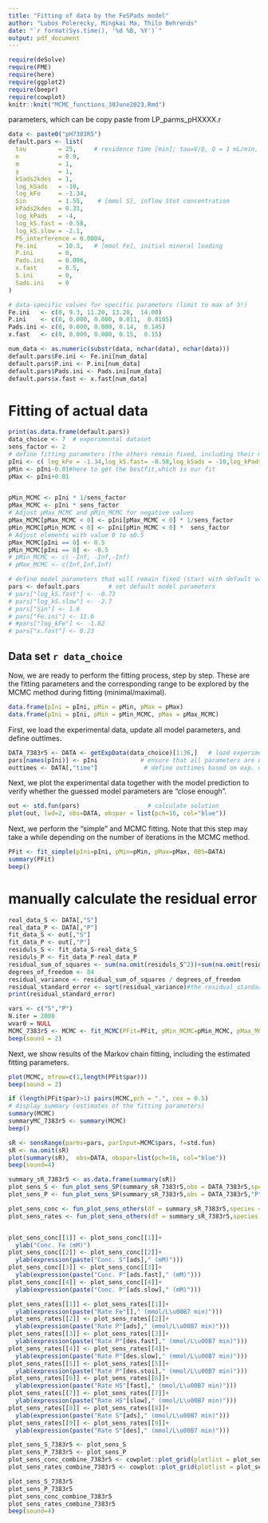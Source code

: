 ```yaml
---
title: "Fitting of data by the FeSPads model"
author: "Lubos Polerecky, Mingkai Ma, Thilo Behrends"
date: "`r format(Sys.time(), '%d %B, %Y')`"
output: pdf_document
---
```


```r
require(deSolve)
require(FME)
require(here)
require(ggplot2)
require(beepr)
require(cowplot)
knitr::knit("MCMC_functions_30June2023.Rmd")
```

parameters, which can be copy paste from LP_parms_pHXXXX.r
```r
data <- paste0("pH7383R5")
default.pars <- list(
  tau         = 25,     # residence time [min]; tau=V/Q, Q = 1 mL/min, V = 25 mL
  n           = 0.9,
  m           = 1,
  y           = 1,
  kSads2kdes  = 1,
  log_kSads   = -10,
  log_kFe     = -1.34,
  Sin         = 1.55,    # [mmol S], inflow Stot concentration
  kPads2kdes  = 0.33,
  log_kPads   = -4,
  log_kS.fast = -0.58,
  log_kS.slow = -2.1,
  PS_interference = 0.0004,
  Fe.ini      = 10.3,   # [mmol Fe], initial mineral loading
  P.ini       = 0,
  Pads.ini    = 0.096,
  x.fast      = 0.5,
  S.ini       = 0,
  Sads.ini    = 0
)

# data-specific values for specific parameters (limit to max of 5!)
Fe.ini   <- c(0, 9.3, 11.20, 13.20,  14.00)
P.ini    <- c(0, 0.000, 0.000, 0.011,  0.0105)
Pads.ini <- c(0, 0.000, 0.000, 0.14,  0.145)
x.fast   <- c(0, 0.000, 0.000, 0.15,  0.15)

num_data <- as.numeric(substr(data, nchar(data), nchar(data)))
default.pars$Fe.ini <- Fe.ini[num_data]
default.pars$P.ini <- P.ini[num_data]
default.pars$Pads.ini <- Pads.ini[num_data]
default.pars$x.fast <- x.fast[num_data]


```


# Fitting of actual data

<!-- In the following chunks we define the fitting preferences, i.e., which dataset will be fitted and what the are fitting parameters. Toggle the eval=FALSE or eval=TRUE option to choose which one is evaluated. -->

<!-- dataset 1 -->

```r
print(as.data.frame(default.pars))
data_choice <- 7  # experimental dataset
sens_factor <- 2
# define fitting parameters (the others remain fixed, including their min/max range), here the trick used is to arbitary define the best fit and pass it to the model
pIni <- c( log_kFe = -1.34,log_kS.fast= -0.58,log_kSads = -10,log_kPads=-4)
pMin <- pIni-0.01#here to get the bestfit,which is our fit
pMax <- pIni+0.01


pMin_MCMC <- pIni * 1/sens_factor
pMax_MCMC <- pIni * sens_factor
# Adjust pMax_MCMC and pMin_MCMC for negative values
pMax_MCMC[pMax_MCMC < 0] <- pIni[pMax_MCMC < 0] * 1/sens_factor
pMin_MCMC[pMin_MCMC < 0] <- pIni[pMin_MCMC < 0] *  sens_factor
# Adjust elements with value 0 to ±0.5
pMax_MCMC[pIni == 0] <- 0.5
pMin_MCMC[pIni == 0] <- -0.5
# pMin_MCMC <- c( -Inf, -Inf,-Inf)
# pMax_MCMC <- c(Inf,Inf,Inf)

# define model parameters that will remain fixed (start with default values)
pars <- default.pars        # set default model parameters
# pars["log_kS.fast"] <- -0.73
# pars["log_kS.slow"] <- -2.7
# pars["Sin"] <- 1.6
# pars["Fe.ini"] <- 11.6
# #pars["log_kFe"] <- -1.62
# pars["x.fast"] <- 0.23
```

<!-- more datasets and fitting parameters can be added HERE. Don't forget to toggle the eval=FALSE or eval=TRUE option to choose which one is evaluated. -->

<!-- The following chunk performs the actual fitting and sensitivity analysis. -->

## Data set `r data_choice`

Now, we are ready to perform the fitting process, step by step. These
are the fitting parameters and the corresponding range to be explored by
the MCMC method during fitting (minimal/maximal).

```r
data.frame(pIni = pIni, pMin = pMin, pMax = pMax)
data.frame(pIni = pIni, pMin = pMin_MCMC, pMax = pMax_MCMC)
```

First, we load the experimental data, update all model parameters, and define outtimes.

```r
DATA_7383r5 <- DATA <- getExpData(data_choice)[1:36,]   # load experimental data
pars[names(pIni)] <- pIni            # ensure that all parameters are updated
outtimes <- DATA[,"time"]             # define outtimes based on exp. data
```

Next, we plot the experimental data together with the model prediction to verify whether the guessed model parameters are "close enough".

```r
out <- std.fun(pars)                   # calculate solution
plot(out, lwd=2, obs=DATA, obspar = list(pch=16, col="blue"))
```
Next, we perform the "simple" and MCMC fitting. Note that this step may
take a while depending on the number of iterations in the MCMC method.

```r
PFit <- fit_simple(pIni=pIni, pMin=pMin, pMax=pMax, OBS=DATA)
summary(PFit)
beep()
```
# manually calculate the residual error

```r
real_data_S <- DATA[,"S"]
real_data_P <- DATA[,"P"]
fit_data_S <- out[,"S"]
fit_data_P <- out[,"P"]
residuls_S <- fit_data_S-real_data_S
residuls_P <- fit_data_P-real_data_P
residual_sum_of_squares <- sum(na.omit(residuls_S^2))+sum(na.omit(residuls_P^2))
degrees_of_freedom <- 84
residual_variance <- residual_sum_of_squares / degrees_of_freedom
residual_standard_error <- sqrt(residual_variance)#the residual_standard_error should match with PFit summary, which indicates the sentence "Residual standard error: 0.08787 on 84 degrees of freedom"
print(residual_standard_error)
```

```r
vars <- c("S","P")
N.iter = 2000
wvar0 = NULL
MCMC_7383r5 <- MCMC <- fit_MCMC(PFit=PFit, pMin_MCMC=pMin_MCMC, pMax_MCMC=pMax_MCMC, OBS=DATA, N.iter,wvar0,updatecov = 1000,burninlength = 200,jump=NULL,covscale = Covar)
beep(sound = 2)
```

Next, we show results of the Markov chain fitting, including the
estimated fitting parameters.

```r
plot(MCMC, mfrow=c(1,length(PFit$par)))
beep(sound = 2)
```

```r
if (length(PFit$par)>1) pairs(MCMC,pch = ".", cex = 0.5)
# display summary (estimates of the fitting parameters)
summary(MCMC)
summaryMC_7383r5 <- summary(MCMC)
beep()
```


```r
sR <- sensRange(parms=pars, parInput=MCMC$pars, f=std.fun)
sR <- na.omit(sR)
plot(summary(sR),  obs=DATA, obspar=list(pch=16, col="blue"))
beep(sound=4)
```

```r
summary_sR_7383r5 <- as.data.frame(summary(sR))
plot_sens_S <- fun_plot_sens_SP(summary_sR_7383r5,obs = DATA_7383r5,species = "S")+theme_bw()
plot_sens_P <- fun_plot_sens_SP(summary_sR_7383r5,obs = DATA_7383r5,"P")+theme_bw()

plot_sens_conc <- fun_plot_sens_others(df = summary_sR_7383r5,species = c("Fe","Sads", "Pads.fast","Pads.slow"),num_cols = 2,plot=F)
plot_sens_rates <- fun_plot_sens_others(df = summary_sR_7383r5,species = c("R.Fe","R.Pads", "R.Pdes.fast","R.Pdes.slow","R.Pdes.stoi","RHS.fast","RHS.slow","R.Sads","R.Sdes"),num_cols = 3,plot=F)


plot_sens_conc[[1]] <- plot_sens_conc[[1]]+
  ylab("Conc. Fe (mM)")
plot_sens_conc[[2]] <- plot_sens_conc[[2]]+
  ylab(expression(paste("Conc. S"[ads]," (mM)")))
plot_sens_conc[[3]] <- plot_sens_conc[[3]]+
  ylab(expression(paste("Conc. P"[ads.fast]," (mM)")))
plot_sens_conc[[4]] <- plot_sens_conc[[4]]+
  ylab(expression(paste("Conc. P"[ads.slow]," (mM)")))

plot_sens_rates[[1]] <- plot_sens_rates[[1]]+
  ylab(expression(paste("Rate Fe"[]," (mmol/L\u00B7 min)")))
plot_sens_rates[[2]] <- plot_sens_rates[[2]]+
  ylab(expression(paste("Rate P"[ads]," (mmol/L\u00B7 min)")))
plot_sens_rates[[3]] <- plot_sens_rates[[3]]+
  ylab(expression(paste("Rate P"[des.fast]," (mmol/L\u00B7 min)")))
plot_sens_rates[[4]] <- plot_sens_rates[[4]]+
  ylab(expression(paste("Rate P"[des.slow]," (mmol/L\u00B7 min)")))
plot_sens_rates[[5]] <- plot_sens_rates[[5]]+
  ylab(expression(paste("Rate P"[des.stoi]," (mmol/L\u00B7 min)")))
plot_sens_rates[[6]] <- plot_sens_rates[[6]]+
  ylab(expression(paste("Rate HS"[fast]," (mmol/L\u00B7 min)")))
plot_sens_rates[[7]] <- plot_sens_rates[[7]]+
  ylab(expression(paste("Rate HS"[slow]," (mmol/L\u00B7 min)")))
plot_sens_rates[[8]] <- plot_sens_rates[[8]]+
  ylab(expression(paste("Rate S"[ads]," (mmol/L\u00B7 min)")))
plot_sens_rates[[9]] <- plot_sens_rates[[9]]+
  ylab(expression(paste("Rate S"[des]," (mmol/L\u00B7 min)")))

plot_sens_S_7383r5 <- plot_sens_S
plot_sens_P_7383r5 <- plot_sens_P
plot_sens_conc_combine_7383r5 <- cowplot::plot_grid(plotlist = plot_sens_conc, nrow = 2)
plot_sens_rates_combine_7383r5 <- cowplot::plot_grid(plotlist = plot_sens_rates, nrow = 3)

plot_sens_S_7383r5
plot_sens_P_7383r5
plot_sens_conc_combine_7383r5
plot_sens_rates_combine_7383r5
beep(sound=4)
```
```r
```

